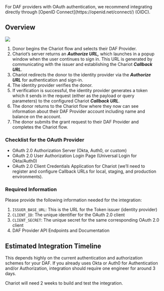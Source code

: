 <Tip>
For DAF providers with OAuth authentication, we recommend integrating directly through [OpenID Connect](https://openid.net/connect/) (OIDC).
</Tip>

## Overview

<img src='../../images/backend_integration.png' />

1. Donor begins the Chariot flow and selects their DAF Provider.
2. Chariot’s server returns an ***Authorize URL,*** which launches in a popup window when the user continues to sign in. This URL is generated by communicating with the issuer and establishing the Chariot ***Callback URL***.
3. Chariot redirects the donor to the identity provider via the ***Authorize URL*** for authentication and sign-in.
4. The identity provider verifies the donor.
5. If verification is successful, the identity provider generates a token which it sends in the request (either as the payload or query parameters) to the configured Chariot ***Callback URL***.
6. The donor returns to the Chariot flow where they now can see information about their DAF Provider account including name and balance on the account.
7. The donor submits the grant request to their DAF Provider and completes the Chariot flow.


### Checklist for the OAuth Provider

- OAuth 2.0 Authorization Server (Okta, Auth0, or custom)
- OAuth 2.0 User Authorization Login Page (Universal Login for Okta/Auth0)
- OAuth 2.0 Client Credentials Application for Chariot (we’ll need to register and configure Callback URLs for local, staging, and production environments).

### Required Information 

Please provide the following information needed for the integration:
1. `ISSUER_BASE_URL`: This is the URL for the Token issuer (identity provider)
2. `CLIENT_ID`: The unique identifier for the OAuth 2.0 client
3. `CLIENT_SECRET`: The unique secret for the same corresponding OAuth 2.0 client
4. DAF Provider API Endpoints and Documentation

## Estimated Integration Timeline

This depends highly on the current authentication and authorization schemes for your DAF. If you already uses Okta or Auth0 for Authentication and/or Authorization, integration should require one engineer for around 3 days. 

Chariot will need 2 weeks to build and test the integration.